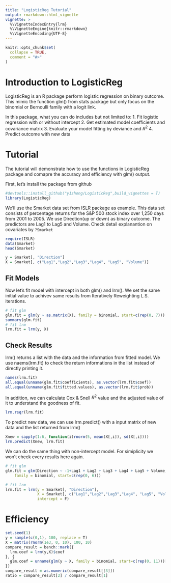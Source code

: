```yaml
---
title: "LogisticReg Tutorial"
output: rmarkdown::html_vignette
vignette: >
  %\VignetteIndexEntry{lrm}
  %\VignetteEngine{knitr::rmarkdown}
  %\VignetteEncoding{UTF-8}
---
```


```r
knitr::opts_chunk$set(
  collapse = TRUE,
  comment = "#>"
)
```


# Introduction to LogisticReg

LogisticReg is an R package perform logistic regression on binary outcome. This mimic the function glm() from stats package but only focus on the binomial or Bernoulli family with a logit link.

In this package, what you can do includes but not limited to:
1. Fit logistic regression with or without intercept
2. Get estimated model coefficients and covariance matrix
3. Evaluate your model fitting by deviance and $R^2$
4. Predict outcome with new data

# Tutorial 
The tutorial will demonstrate how to use the functions in LogisticReg package and comapre the accuracy and efficiency with glm() output.  

First, let's install the package from github
```r
#devtools::install_github("y1zhong/LogisticReg",build_vignettes = T)
library(LogisticReg)
```

We'll use the Smarket data set from ISLR package as example. This data set consists of percentage returns for the S&P 500 stock index over 1,250 days from 2001 to 2005. We use Direction(up or down) as binary outcome. The predictors are Lag1 to Lag5 and Volume. Check detail explanantion on covariates by `?Smarket`
```r
require(ISLR)
data(Smarket)
head(Smarket)

y = Smarket[, "Direction"]
X = Smarket[, c("Lag1","Lag2","Lag3","Lag4", "Lag5", "Volume")]
```

## Fit Models

Now let's fit model with intercept in both glm() and lrm(). We set the same initial value to achivev same results from Iteratively Reweighting L.S. iterations.
```r
# fit glm
glm.fit = glm(y ~ as.matrix(X), family = binomial, start=c(rep(0, 7)))
summary(glm.fit)
# fit lrm
lrm.fit = lrm(y, X)
```


## Check Results
lrm() returns a list with the data and the information from fitted model. We use naems(lrm.fit) to check the return informations in the list instead of directly printing it.
```r
names(lrm.fit)
all.equal(unname(glm.fit$coefficients), as.vector(lrm.fit$coef))
all.equal(unname(glm.fit$fitted.values), as.vector(lrm.fit$prob))
```

In addition, we can calculate Cox & Snell	$R^2$ value and the adjusted value of it to understand the goodness of fit.
```r
lrm.rsqr(lrm.fit)
```

To predict new data, we can use lrm.predict() with a input matrix of new data and the list returned from lrm()
```r
Xnew = sapply(1:6, function(i)rnorm(5, mean(X[,i]), sd(X[,i])))
lrm.predict(Xnew, lrm.fit)
```


We can do the same thing with non-intercept model.  For simiplicity we won't check every results here again.
```r
# fit glm
glm.fit = glm(Direction ~ -1+Lag1 + Lag2 + Lag3 + Lag4 + Lag5 + Volume, data = Smarket, 
    family = binomial, start=c(rep(0, 6)))

# fit lrm
lrm.fit = lrm(y = Smarket[, "Direction"],
              X = Smarket[, c("Lag1","Lag2","Lag3","Lag4", "Lag5", "Volume")],
              intercept = F)
```


# Efficiency
```r
set.seed(1)
y = sample(c(0,1), 100, replace = T)
X = matrix(rnorm(1e3, 0, 10), 100, 10)
compare_result = bench::mark({
  lrm.coef = lrm(y,X)$coef
}, {
  glm.coef = unname(glm(y ~ X, family = binomial, start=c(rep(0, 11)))[["coefficients"]])
})
compare_result = as.numeric(compare_result[[3]])
ratio = compare_result[2] / compare_result[1]

```

